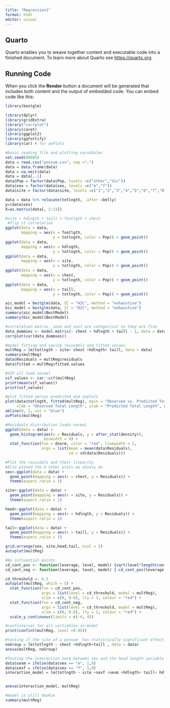 ```yaml
---
title: "Regression1"
format: html
editor: visual
---
```


## Quarto

Quarto enables you to weave together content and executable code into a finished document. To learn more about Quarto see <https://quarto.org>.

## Running Code

When you click the **Render** button a document will be generated that includes both content and the output of embedded code. You can embed code like this:

```r
library(bestglm)

library(dplyr)
library(gridExtra)
library("corrplot")
library(caret)
library(ggplot2)
library(ggfortify)
library(car) # for avPlots

#basic reading file and plotting varaibales
set.seed(80085)
data = read.csv("possum.csv", sep =",")
data = data.frame(data)
data = na.omit(data)
data = data[,-1]
data$Pop = factor(data$Pop, levels =c("other","Vic"))
data$sex = factor(data$sex, levels =c("m","f"))
data$site = factor(data$site, levels =c("1","2","3","4","5","6","7","8","9","10"))

data = data %>% relocate(totlngth, .after =belly)
y=(data$sex)
X=as.matrix(data[, 2:13])

#site + hdlngth + taill + footlgth + chest
 #flip it correlation
ggplot(data = data, 
       mapping = aes(x = footlgth, 
                     y = totlngth, color = Pop)) + geom_point()
ggplot(data = data, 
       mapping = aes(x = hdlngth, 
                     y = totlngth, color = Pop)) + geom_point()
ggplot(data = data, 
       mapping = aes(x = site, 
                     y = totlngth, color = Pop)) + geom_point()
ggplot(data = data, 
       mapping = aes(x = chest, 
                     y = totlngth, color = Pop)) + geom_point()
ggplot(data = data, 
       mapping = aes(x = taill, 
                     y = totlngth, color = Pop)) + geom_point()


```

```r
aic_model = bestglm(data, IC = "AIC", method = "exhaustive")
bic_model = bestglm(data, IC = "BIC", method = "exhaustive")
summary(aic_model$BestModel)
summary(bic_model$BestModel)
```

```r
#correlation matrix, sexm and sexf are categorical so they are fine
data_dummies <- model.matrix(~ chest + hdlngth + taill - 1, data = data)
corrplot(cor(data_dummies))
```

```r
#model fitting and saving resiudals and fitted values
multReg = lm(totlngth ~ site+ chest +hdlngth+ taill, data = data)
summary(multReg)
data$Residuals = multReg$residuals
data$fitted = multReg$fitted.values
```

```r
#VIF all look normal
vif_values <- car::vif(multReg)
print(mean(vif_values))
print(vif_values)
```

```r
#plot fitted versus predicted and avplots
plot(data$totlngth, fitted(multReg), main = "Observed vs. Predicted Total Length",
     xlab = "Observed Total Length", ylab = "Predicted Total Length", pch = 19, col = "black")
abline(0, 1, col = "blue")
avPlots(multReg)
```

```r
#Residuals distribution looks normal
ggplot(data = data) +
  geom_histogram(aes(x = Residuals, y = after_stat(density)), 
                 binwidth = 4) +
  stat_function(fun = dnorm, color = "red", linewidth = 2,
                args = list(mean = mean(data$Residuals), 
                            sd = sd(data$Residuals))) 


```

```r
#Plot the resiudals and their linearity
#Also ploted the 4 other plots we alwasy do
sex<-ggplot(data = data) +
  geom_point(mapping = aes(x = chest, y = Residuals)) +
  theme(aspect.ratio = 1)

site<-ggplot(data = data) +
  geom_point(mapping = aes(x = site, y = Residuals)) +
  theme(aspect.ratio = 1)

head<-ggplot(data = data) +
  geom_point(mapping = aes(x = hdlngth, y = Residuals)) +
  theme(aspect.ratio = 1)

tail<-ggplot(data = data) +
  geom_point(mapping = aes(x = taill, y = Residuals)) +
  theme(aspect.ratio = 1)

grid.arrange(sex, site,head,tail, ncol = 2)
autoplot(multReg)
```

```r
#No influential points
cd_cont_pos <- function(leverage, level, model) {sqrt(level*length(coef(model))*(1-leverage)/leverage)}
cd_cont_neg <- function(leverage, level, model) {-cd_cont_pos(leverage, level, model)}

cd_threshold <- 0.5
autoplot(multReg, which = 5) +
  stat_function(fun = cd_cont_pos,
                args = list(level = cd_threshold, model = multReg),
                xlim = c(0, 0.6), lty = 2, colour = "red") +
  stat_function(fun = cd_cont_neg,
                args = list(level = cd_threshold, model = multReg),
                xlim = c(0, 0.6), lty = 2, colour = "red") +
  scale_y_continuous(limits = c(-4, 4))
```

```r
#confinterval for all vartiables in model
print(confint(multReg, level =0.95))
```

```r
#testing if the site of a possum  has statistically significant effect on total length
noGroup = lm(totlngth ~ chest +hdlngth+taill , data = data)
anova(multReg, noGroup)
```

```r
#Testing the interaction term between sex and the head length variable seems to be not statsitcally sig
data$sexm = ifelse(data$sex == "m", 1,0)
data$sexf = ifelse(data$sex == "f", 1,0)
interaction_model = lm(totlngth ~ site +sexf +sexm +hdlngth+ taill+ hdlngth:sexf +hdlngth:sexm, data = data)


anova(interaction_model, multReg)
```

```r
#model is still dookie
summary(multReg)
```
